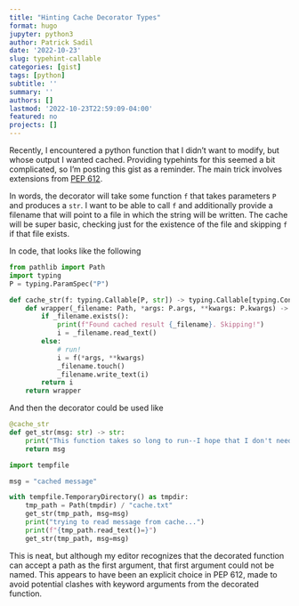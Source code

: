 ```yaml
---
title: "Hinting Cache Decorator Types"
format: hugo
jupyter: python3
author: Patrick Sadil
date: '2022-10-23'
slug: typehint-callable
categories: [gist]
tags: [python]
subtitle: ''
summary: ''
authors: []
lastmod: '2022-10-23T22:59:09-04:00'
featured: no
projects: []
---
```


Recently, I encountered a python function that I didn't want to modify, but whose output I wanted cached. Providing typehints for this seemed a bit complicated, so I'm posting this gist as a reminder. The main trick involves extensions from [PEP 612](https://peps.python.org/pep-0612/). 

In words, the decorator will take some function `f` that takes parameters `P` and produces a `str`. I want to be able to call `f` and additionally provide a filename that will point to a file in which the string will be written. The cache will be super basic, checking just for the existence of the file and skipping `f` if that file exists. 

In code, that looks like the following

```python
from pathlib import Path
import typing
P = typing.ParamSpec("P")

def cache_str(f: typing.Callable[P, str]) -> typing.Callable[typing.Concatenate[Path, P], str]:
    def wrapper(_filename: Path, *args: P.args, **kwargs: P.kwargs) -> str:
        if _filename.exists():
            print(f"Found cached result {_filename}. Skipping!")
            i = _filename.read_text()
        else:
            # run!
            i = f(*args, **kwargs)
            _filename.touch()
            _filename.write_text(i)
        return i
    return wrapper
```

And then the decorator could be used like

```python
@cache_str
def get_str(msg: str) -> str:
    print("This function takes so long to run--I hope that I don't need to run it twice")
    return msg
```

```python
import tempfile

msg = "cached message"

with tempfile.TemporaryDirectory() as tmpdir:
    tmp_path = Path(tmpdir) / "cache.txt"
    get_str(tmp_path, msg=msg)
    print("trying to read message from cache...")
    print(f"{tmp_path.read_text()=}")
    get_str(tmp_path, msg=msg)

```


This is neat, but although my editor recognizes that the decorated function can accept a path as the first argument, that first argument could not be named. This appears to have been an explicit choice in PEP 612, made to avoid potential clashes with keyword arguments from the decorated function. 
